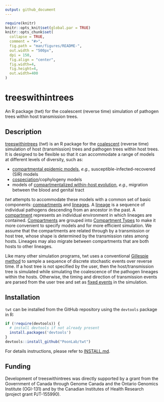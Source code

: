 ```yaml
---
output: github_document
---
```


<!-- README.md is generated from README.Rmd. Please edit that file -->
  
```r
require(knitr)
knitr::opts_knit$set(global.par = TRUE)
knitr::opts_chunk$set(
  collapse = TRUE,
  comment = "#>",
  fig.path = "man/figures/README-",
  out.width = "500px",
  dpi = 150,
  fig.align = "center",
  fig.width=4,
  fig.height=4,
  out.width=400
)
```

# treeswithintrees

An R package (twt) for the coalescent (reverse time) simulation of pathogen trees within host transmission trees.

## Description
[treeswithintrees](http://github.com/PoonLab/twt) (*twt*) is an R package for the [coalescent](https://en.wikipedia.org/wiki/Coalescent_theory) (reverse time) simulation of host (transmission) trees and pathogen trees within host trees.
It is designed to be flexible so that it can accommodate a range of models at different levels of diversity, such as:

* [compartmental epidemic models](https://en.wikipedia.org/wiki/Compartmental_models_in_epidemiology), *e.g.,* susceptible-infected-recovered (SIR) models
* [cospeciation](https://en.wikipedia.org/wiki/Cospeciation)/cophylogeny models
* models of [compartmentalized within-host evolution](https://veg.github.io/hyphy-site/resources/compartmentalization_detection_ppt.pdf), *e.g.,* migration between the blood and genital tract

*twt* attempts to accommodate these models with a common set of basic components: [compartments](Compartment) and [lineages](Lineage).
A [lineage](Lineage) is a sequence of individual pathogens descending from an ancestor in the past.
A [compartment](Compartment) represents an individual environment in which lineages are contained.
[Compartments](Compartment) are grouped into [Compartment Types](CompartmentType) to make it more convenient to specify models and for more efficient simulation.
We assume that the compartments are related through by a transmission or host tree, whose shape is determined by the transmission rates among hosts.
Lineages may also migrate between compartments that are both hosts to other lineages.

Like many other simulation programs, twt uses a conventional [Gillespie method](https://en.wikipedia.org/wiki/Gillespie_algorithm) to sample a sequence of discrete stochastic events over reverse time.
If a host tree is not specified by the user, then the host/transmission tree is simulated while simulating the coalescence of the pathogen lineages within the hosts.
Otherwise, the timing and direction of transmission events are parsed from the user tree and set as [fixed events](Events) in the simulation.

## Installation

`twt` can be installed from the GitHub repository using the `devtools` package in R:
```R
if (!require(devtools)) {
  # install devtools if not already present
  install.packages('devtools')
}
devtools::install_github("PoonLab/twt")
```
For details instructions, please refer to [INSTALL.md](INSTALL.md).

## Funding

Development of treeswithintrees was directly supported by a grant from the Government of Canada through Genome Canada and the Ontario Genomics Institute (OGI-131) and by the Canadian Institutes of Health Research (project grant PJT-155990).
